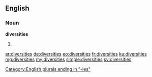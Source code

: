==English==

===Noun===
'''diversities'''

# {{plural of|diversity}}

[[Category:English plurals ending in "-ies"]]

[[ar:diversities]]
[[de:diversities]]
[[eo:diversities]]
[[fr:diversities]]
[[ku:diversities]]
[[mg:diversities]]
[[my:diversities]]
[[simple:diversities]]
[[sv:diversities]]
